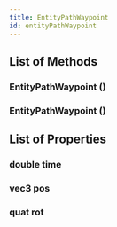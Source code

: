 ```yaml
---
title: EntityPathWaypoint
id: entityPathWaypoint
---
```


## List of Methods

### EntityPathWaypoint ()

### EntityPathWaypoint ()

## List of Properties

### double time

### vec3 pos

### quat rot

